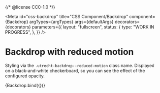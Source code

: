 {/* @license CC0-1.0 */}


<Meta
  id="css-backdrop"
  title="CSS Component/Backdrop"
  component={Backdrop}
  argTypes={argTypes}
  args={defaultArgs}
  decorators={decorators}
  parameters={{
    layout: "fullscreen",
    status: {
      type: "WORK IN PROGRESS",
    },
  }}
/>

# Backdrop with reduced motion

Styling via the `.utrecht-backdrop--reduced-motion` class name. Displayed on a black-and-white checkerboard, so you can see the effect of the configured opacity.

<Canvas>
  <Story
    name="Reduced motion"
    args={{
      ...defaultArgs,
      reducedMotion: true,
    }}
  >
    {Backdrop.bind({})}
  </Story>
</Canvas>

<ArgsTable story="Reduced motion" />
